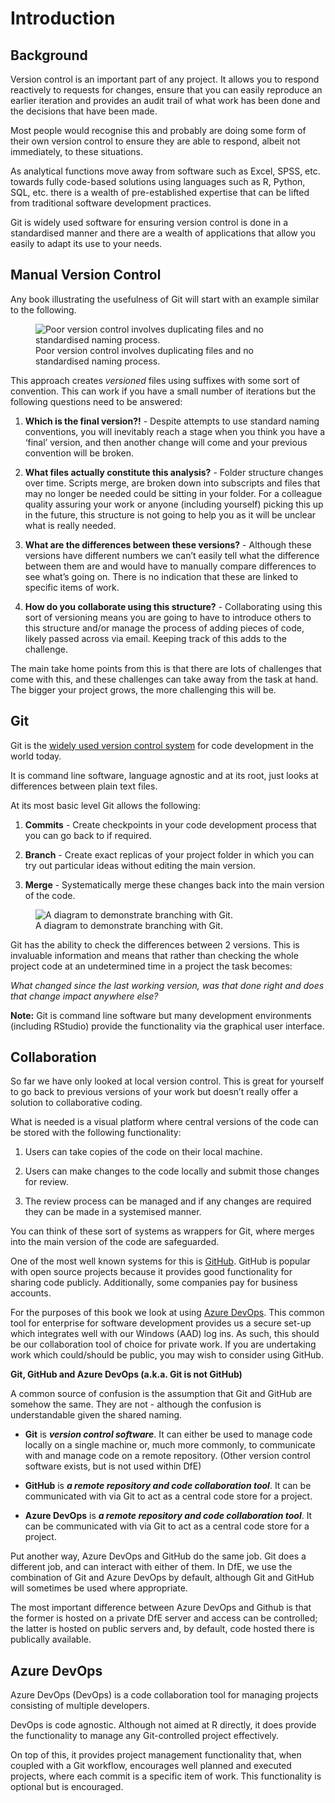 # Introduction {#intro}

## Background

Version control is an important part of any project. It allows you to respond reactively to requests for changes, ensure that you can easily reproduce an earlier iteration and provides an audit trail of what work has been done and the decisions that have been made. 

Most people would recognise this and probably are doing some form of their own version control to ensure they are able to respond, albeit not immediately, to these situations. 

As analytical functions move away from software such as Excel, SPSS, etc. towards fully code-based solutions using languages such as R, Python, SQL, etc. there is a wealth of pre-established expertise that can be lifted from traditional software development practices. 

Git is widely used software for ensuring version control is done in a standardised manner and there are a wealth of applications that allow you easily to adapt its use to your needs.

## Manual Version Control

Any book illustrating the usefulness of Git will start with an example similar to the following.

![Poor version control involves duplicating files and no standardised naming process.](www/images/chapter1_manual_version_control.png)

This approach creates *versioned* files using suffixes with some sort of convention. This can work if you have a small number of iterations but the following questions need to be answered:

1. **Which is the final version?!** - Despite attempts to use standard naming conventions, you will inevitably reach a stage when you think you have a 'final' version, and then another change will come and your previous convention will be broken. 

2. **What files actually constitute this analysis?** - Folder structure changes over time. Scripts merge, are broken down into subscripts and files that may no longer be needed could be sitting in your folder. For a colleague quality assuring your work or anyone (including yourself) picking this up in the future, this structure is not going to help you as it will be unclear what is really needed. 

3. **What are the differences between these versions?** - Although these versions have different numbers we can't easily tell what the difference between them are and would have to manually compare differences to see what's going on. There is no indication that these are linked to specific items of work.

4. **How do you collaborate using this structure?** - Collaborating using this sort of versioning means you are going to have to introduce others to this structure and/or manage the process of adding pieces of code, likely passed across via email. Keeping track of this adds to the challenge.

The main take home points from this is that there are lots of challenges that come with this, and these challenges can take away from the task at hand. The bigger your project grows, the more challenging this will be. 

## Git

Git is the [widely used version control system](https://insights.stackoverflow.com/survey/2021#section-most-popular-technologies-other-tools) for code development in the world today. 

It is command line software, language agnostic and at its root, just looks at differences between plain text files.

At its most basic level Git allows the following:

1. **Commits** - Create checkpoints in your code development process that you can go back to if required. 

2. **Branch** - Create exact replicas of your project folder in which you can try out particular ideas without editing the main version. 

3. **Merge** - Systematically merge these changes back into the main version of the code.

![A diagram to demonstrate branching with Git.](www/images/chapter1_branching_diagram.png)

Git has the ability to check the differences between 2 versions. This is invaluable information and means that rather than checking the whole project code at an undetermined time in a project the task becomes:

*What changed since the last working version, was that done right and does that change impact anywhere else?*

**Note:** Git is command line software but many development environments (including RStudio) provide the functionality via the graphical user interface.

## Collaboration

So far we have only looked at local version control. This is great for yourself to go back to previous versions of your work but doesn't really offer a solution to collaborative coding. 

What is needed is a visual platform where central versions of the code can be stored with the following functionality:

1. Users can take copies of the code on their local machine. 

2. Users can make changes to the code locally and submit those changes for review.

3. The review process can be managed and if any changes are required they can be made in a systemised manner.

You can think of these sort of systems as wrappers for Git, where merges into the main version of the code are safeguarded. 

One of the most well known systems for this is [GitHub](https://github.com). GitHub is popular with open source projects because it provides good functionality for sharing code publicly. Additionally, some companies pay for business accounts. 

For the purposes of this book we look at using [Azure DevOps](https://azure.microsoft.com/en-gb/products/devops/). This common tool for enterprise for software development provides us a secure set-up which integrates well with our Windows (AAD) log ins. As such, this should be our collaboration tool of choice for private work. If you are undertaking work which could/should be public, you may wish to consider using GitHub.
  
  
::::{ .infoboxblue .info}
:::{ .infobox-header}
**Git, GitHub and Azure DevOps (a.k.a. Git is not GitHub)**
:::
A common source of confusion is the assumption that Git and GitHub are somehow the same. They are not - although the confusion is understandable given the shared naming.
  
* **Git** is ***version control software***. It can either be used to manage code locally on a single machine or, much more commonly, to communicate with and manage code on a remote repository. (Other version control software exists, but is not used within DfE)
  
* **GitHub** is ***a remote repository and code collaboration tool***. It can be communicated with via Git to act as a central code store for a project.
  
* **Azure DevOps** is ***a remote repository and code collaboration tool***. It can be communicated with via Git to act as a central code store for a project.
  
Put another way, Azure DevOps and GitHub do the same job. Git does a different job, and can interact with either of them. In DfE, we use the combination of Git and Azure DevOps by default, although Git and GitHub will sometimes be used where appropriate.
  
The most important difference between Azure DevOps and Github is that the former is hosted on a private DfE server and access can be controlled; the latter is hosted on public servers and, by default, code hosted there is publically available.

::::
  
## Azure DevOps

Azure DevOps (DevOps) is a code collaboration tool for managing projects consisting of multiple developers. 

DevOps is code agnostic. Although not aimed at R directly, it does provide the functionality to manage any Git-controlled project effectively. 

On top of this, it provides project management functionality that, when coupled with a Git workflow, encourages well planned and executed projects, where each commit is a specific item of work. This functionality is optional but is encouraged.
